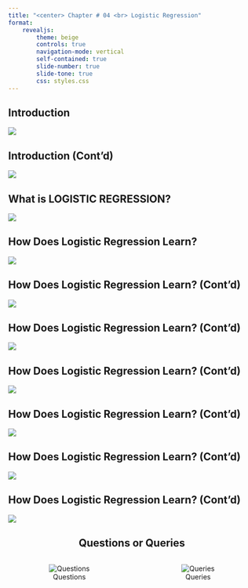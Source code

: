 ```yaml
---
title: "<center> Chapter # 04 <br> Logistic Regression"
format:
    revealjs: 
        theme: beige
        controls: true
        navigation-mode: vertical
        self-contained: true
        slide-number: true
        slide-tone: true
        css: styles.css
---
```


## Introduction 
![](images/chap04-1.jpg)

## Introduction (Cont'd)
![](images/chap04-2.jpg)

## What is LOGISTIC REGRESSION?
![](images/chap04-3.jpg)

## How Does Logistic Regression Learn? 
![](images/chap04-4.jpg)

## How Does Logistic Regression Learn? (Cont'd)
![](images/chap04-5.jpg)

## How Does Logistic Regression Learn? (Cont'd)
![](images/chap04-6.jpg)

## How Does Logistic Regression Learn? (Cont'd)
![](images/chap04-7.jpg)

## How Does Logistic Regression Learn? (Cont'd)
![](images/chap04-8.jpg)

## How Does Logistic Regression Learn? (Cont'd) 
![](images/chap04-9.jpg)

## How Does Logistic Regression Learn? (Cont'd) 
![](images/chap04-10.jpg)


## Questions or Queries {style="text-align:center;"}

::: columns
::: {.column width="50%" style="text-align:center;"}
![Questions](images/question1.jpeg){fig-align="center"}
:::

::: {.column width="50%" style="text-align:center;"}
![Queries](images/question2.jpeg){fig-align="center"}
:::
:::